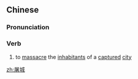 ==Chinese==
{{zh-forms}}

===Pronunciation===
{{zh-pron
|m=túchéng
|cat=v
}}

===Verb===
{{zh-verb}}

# to [[massacre]] the [[inhabitants]] of a [[captured]] [[city]]

[[zh:屠城]]
